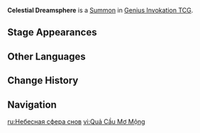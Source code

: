{{Genius Invokation TCG Infobox
|id          = 111093
|image       = Celestial Dreamsphere Summon.png
|type        = Summon
|createdby   = Dream of the Star-Stream Shaker
|summontype  = Character Card Skill
|usage       = 2
|effect      = '''End Phase:''' Deal 1 {{color|Cryo DMG}}. If Shooting Star is in play, it will gain 1 Night Star.
}}
'''Celestial Dreamsphere''' is a [[Summon]] in [[Genius Invokation TCG]].

==Stage Appearances==
{{Genius Invokation TCG Stage Appearances|createdby=Layla (Character Card)}}

==Other Languages==
{{Other Languages
|en      = Celestial Dreamsphere
|zhs     = 饰梦天球
|zhs_rm  = Shìmèng Tiānqiú
|zht     = 飾夢天球
|zht_rm  = Shìmèng Tiānqiú
|zh_tl   = Celestial Sphere of Adorned Dreams
|ja      = 夢の天球
|ja_rm   = Yume no Tenkyuu
|ja_tl   = Celestial Sphere of Dreams
|ko      = 꿈을 수놓는 천구
|ko_tl   = Dream-Embroiding Celestial Sphere
|es      = Celestesfera onírica
|es_tl   = Dreamlike Celestial Sphere
|fr      = Sphère de rêve céleste
|fr_tl   = Celestial Dream Sphere
|ru      = Небесная сфера снов
|ru_tl   = Celestial Dream Sphere
|th      = Celestial Dreamsphere
|vi      = Quả Cầu Mơ Mộng
|vi_tl   = 
|de      = Himmlisches Mobile
|de_tl   = Celestial Mobile
|id      = Celestial Dreamsphere
|pt      = Esfera de Sonhos Celestes
|pt_tl   = 
|tr      = Kutsal Diyar Rüya Küresi
|tr_tl   = 
|it      = Onirisfera celestiale
|it_tl   = 
}}

==Change History==
{{Change History|4.3}}

==Navigation==
{{Genius Invokation TCG Navbox|Summon}}

[[ru:Небесная сфера снов]]
[[vi:Quả Cầu Mơ Mộng]]